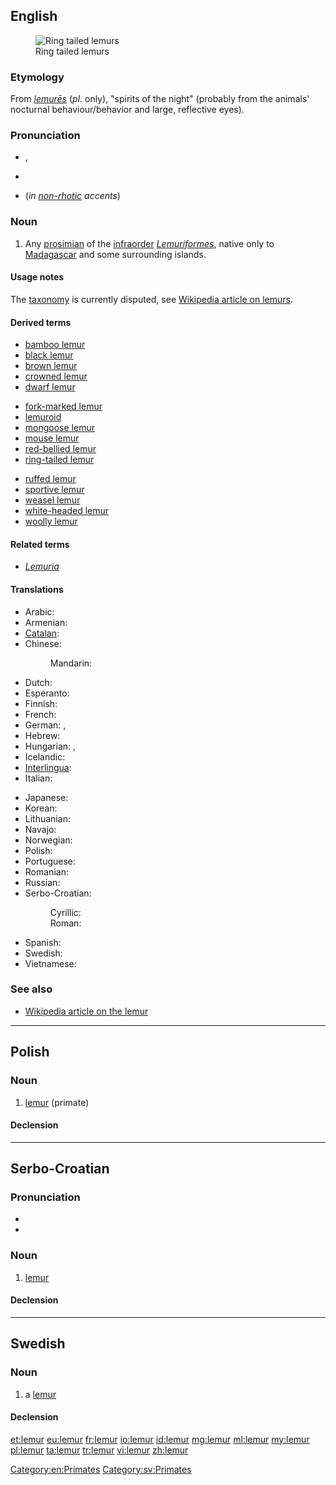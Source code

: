 {{also|Lemur|lémur}}
==English==
[[Image:Ring tailed lemurs.jpg|thumb|Ring tailed lemurs]]

===Etymology===
From {{etyl|la}} ''[[lemures|lemurēs]]'' (''pl''. only), "spirits of the night" (probably from the animals' nocturnal behaviour/behavior and large, reflective eyes).

===Pronunciation===
* {{IPA|/ˈliːmə(r)/}}, {{SAMPA|/"li:m@(r)/}}
* {{rhymes|iːmə(r)}}
* {{homophones|Lima}} (''in [[non-rhotic]] accents'')

===Noun===
{{en-noun}}

# Any [[prosimian]] of the [[infraorder]] ''[[Lemuriformes]]'', native only to [[Madagascar]] and some surrounding islands.

====Usage notes====
The [[taxonomy]] is currently disputed, see [[w:Lemur|Wikipedia article on lemurs]].

====Derived terms====
{{rel-top3|terms derived from ''lemur (noun)''}}
* [[bamboo lemur]]
* [[black lemur]]
* [[brown lemur]]
* [[crowned lemur]]
* [[dwarf lemur]]
{{rel-mid3}}
* [[fork-marked lemur]]
* [[lemuroid]]
* [[mongoose lemur]]
* [[mouse lemur]]
* [[red-bellied lemur]]
* [[ring-tailed lemur]]
{{rel-mid3}}
* [[ruffed lemur]]
* [[sportive lemur]]
* [[weasel lemur]]
* [[white-headed lemur]]
* [[woolly lemur]]
{{rel-bottom}}

====Related terms====
* ''[[Lemuria]]''

====Translations====
{{trans-top|prosimian of the infraorder Lemuriformes}}
* Arabic: {{t|ar|لیمور|m|tr=limuur}}
* Armenian: {{t-|hy|լեմուր|tr=lemur}}
* [[Catalan]]: {{t|ca|lèmur |m}}
* Chinese:
*: Mandarin: {{t|cmn|狐猴|tr=húhóu|sc=Hani}}
* Dutch: {{t-|nl|lemur}}
* Esperanto: {{t|eo|lemuro}}
* Finnish: {{t-|fi|makimainen puoliapina}}
* French: {{t+|fr|lémur|m}}
* German: {{t+|de|Lemur|m}}, {{t-|de|Lemure|m}}
* Hebrew: {{t-|he|למור|alt=לֶמוּר}}
* Hungarian: {{t-|hu|maki}}, {{t-|hu|makimajom}}
* Icelandic: {{t-|is|lemúr|m}}
* [[Interlingua]]: {{t-|ia|lemure}}
* Italian: {{t-|it|lemure|m}}
{{trans-mid}}
* Japanese: {{t|ja|キツネザル|tr=kitsunezaru}}
* Korean: {{t|ko|여우원숭이|tr=yeou-weonsungi|sc=Hang}}
* Lithuanian: {{t-|lt|lemūras|m}}
* Navajo: {{tø|nv|mágí bitseeʼ noodǫ́zígíí}}
* Norwegian: {{t-|no|lemur|m}}
* Polish: {{t+|pl|lemur|m}}
* Portuguese: {{t-|pt|lêmure|m}}
* Romanian: {{t-|ro|lemur}}
* Russian: {{t+|ru|лемур|m|tr=lemúr}}
* Serbo-Croatian:
*: Cyrillic: {{t-|sh|лемур|m|alt=лѐмӯр|sc=Cyrl}}
*: Roman: {{t-|sh|lemur|m|alt=lèmūr}}
* Spanish: {{t+|es|lémur|m}}
* Swedish: {{t-|sv|lemur}}
* Vietnamese: {{t-|vi|vượn cáo|xs=Vietnamese}}
{{trans-bottom}}

===See also===
* [[w:Lemur|Wikipedia article on the lemur]]

[[Category:en:Primates]]

----

==Polish==

===Noun===
{{pl-noun|m}}

# [[lemur#English|lemur]] (primate)

====Declension====
{{pl-decl-noun
|lemur|lemury
|lemura|lemurów
|lemurowi|lemurom
|lemura|lemury
|lemurem|lemurami
|lemurze|lemurach
|lemurze|lemury
}}

----

==Serbo-Croatian==

===Pronunciation===
* {{IPA|/lěmuːr/|lang=sh}}
* {{hyphenation|le|mur}}

===Noun===
{{sh-noun|g=m|head=lèmūr|r|лемур|лѐмӯр}}

# [[#English|lemur]]

====Declension====
{{sh-decl-noun
|lèmūr|lemuri
|lemúra|lemura
|lemuru|lemurima
|lemura|lemure
|lemure|lemuri
|lemuru|lemurima
|lemurom|lemurima
}}

----

==Swedish==

===Noun===
{{sv-noun|g=c}}

# a [[#English|lemur]]

====Declension====
{{sv-noun-reg-er}}

[[Category:sv:Primates]]

[[et:lemur]]
[[eu:lemur]]
[[fr:lemur]]
[[io:lemur]]
[[id:lemur]]
[[mg:lemur]]
[[ml:lemur]]
[[my:lemur]]
[[pl:lemur]]
[[ta:lemur]]
[[tr:lemur]]
[[vi:lemur]]
[[zh:lemur]]